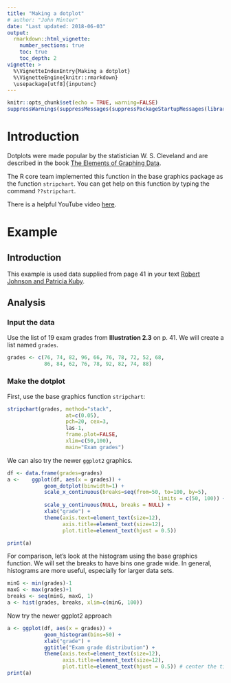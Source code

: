 ```yaml
---
title: "Making a dotplot"
# author: "John Minter"
date: "Last updated: 2018-06-03"
output:
  rmarkdown::html_vignette:
    number_sections: true
    toc: true
    toc_depth: 2
vignette: >
  %\VignetteIndexEntry{Making a dotplot}
  %\VignetteEngine{knitr::rmarkdown}
  \usepackage[utf8]{inputenc}
---
```



```r
knitr::opts_chunk$set(echo = TRUE, warning=FALSE)
suppressWarnings(suppressMessages(suppressPackageStartupMessages(library(ggplot2))))
```
# Introduction

Dotplots were made popular by the statistician W. S. Cleveland and are
described in the book [The Elements of Graphing Data](https://www.amazon.com/Elements-Graphing-Data-William-Cleveland/dp/0963488414/).

The R core team implemented this function in the base graphics package as
the function `stripchart`. You can get help on this function by typing
the command `??stripchart`.

There is a helpful YouTube video [here](https://www.youtube.com/watch?v=x9_rrjVxGdY).

# Example

## Introduction

This example is used data supplied from page 41 in your text
[Robert Johnson and Patricia Kuby](https://www.amazon.com/Elementary-Statistics-Available-Titles-Aplia/dp/0538733500/).

## Analysis

### Input the data

Use the list of 19 exam grades from **Illustration 2.3** on p. 41.
We will create a list named `grades`.

```r
grades <- c(76, 74, 82, 96, 66, 76, 78, 72, 52, 68,
			86, 84, 62, 76, 78, 92, 82, 74, 88)
```

### Make the dotplot

First, use the base graphics function `stripchart`:

```r
stripchart(grades, method="stack",
				   at=c(0.05),
				   pch=20, cex=3,
				   las-1,
				   frame.plot=FALSE,
				   xlim=c(50,100),
				   main="Exam grades")
```

We can also try the newer `ggplot2` graphics.

```r

df <- data.frame(grades=grades)
a <-	ggplot(df, aes(x = grades)) +
			geom_dotplot(binwidth=1) +
			scale_x_continuous(breaks=seq(from=50, to=100, by=5),
												 limits = c(50, 100)) +
			scale_y_continuous(NULL, breaks = NULL) +
			xlab("grade") +
			theme(axis.text=element_text(size=12),
				  axis.title=element_text(size=12),
				  plot.title=element_text(hjust = 0.5))

print(a)

```



For comparison, let's look at the histogram using the base graphics
function. We will set the breaks to have bins one grade wide. In
general, histograms are more useful, especially for larger data sets.

```r
minG <- min(grades)-1
maxG <- max(grades)+1
breaks <- seq(minG, maxG, 1)
a <- hist(grades, breaks, xlim=c(minG, 100))
```

Now try the newer ggplot2 approach

```r
a <- ggplot(df, aes(x = grades)) +
			geom_histogram(bins=50) +
			xlab("grade") + 
			ggtitle("Exam grade distribution") +
			theme(axis.text=element_text(size=12),
				  axis.title=element_text(size=12),
				  plot.title=element_text(hjust = 0.5)) # center the title
print(a)

```

